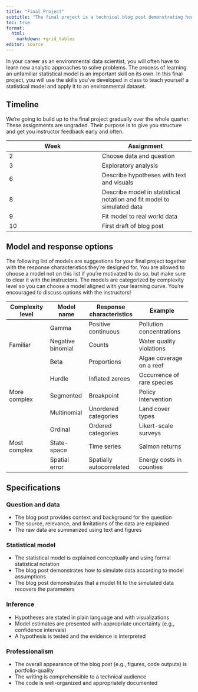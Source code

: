 ```yaml
---
title: "Final Project"
subtitle: "The final project is a technical blog post demonstrating how to use a statistical model to answer an environmental data science question"
toc: true
format:
  html:
    markdown: +grid_tables
editor: source
---
```


In your career as an environmental data scientist, you will often have to learn new analytic approaches to solve problems. The process of learning an unfamiliar statistical model is an important skill on its own. In this final project, you will use the skills you've developed in class to teach yourself a statistical model and apply it to an environmental dataset.

## Timeline

We're going to build up to the final project gradually over the whole quarter. These assignments are ungraded. Their purpose is to give you structure and get you instructor feedback early and often.

| Week | Assignment |
|----|----|
| 2 | Choose data and question |
| 3 | Exploratory analysis |
| 6 | Describe hypotheses with text and visuals |
| 8 | Describe model in statistical notation and fit model to simulated data |
| 9 | Fit model to real world data |
| 10 | First draft of blog post |

## Model and response options

The following list of models are suggestions for your final project together with the response characteristics they're designed for. You are allowed to choose a model not on this list if you're motivated to do so, but make sure to clear it with the instructors. The models are categorized by complexity level so you can choose a model aligned with your learning curve. You're encouraged to discuss options with the instructors!

+---------------------+-------------------+--------------------------+----------------------------+
| Complexity level    | Model name        | Response characteristics | Example                    |
+=====================+===================+==========================+============================+
|                     | Gamma             | Positive continuous      | Pollution concentrations   |
|                     +-------------------+--------------------------+----------------------------+
| Familiar            | Negative binomial | Counts                   | Water quality violations   |
|                     +-------------------+--------------------------+----------------------------+
|                     | Beta              | Proportions              | Algae coverage on a reef   |
+---------------------+-------------------+--------------------------+----------------------------+
|                     | Hurdle            | Inflated zeroes          | Occurrence of rare species |
|                     +-------------------+--------------------------+----------------------------+
| More complex        | Segmented         | Breakpoint               | Policy intervention        |
|                     +-------------------+--------------------------+----------------------------+
|                     | Multinomial       | Unordered categories     | Land cover types           |
+---------------------+-------------------+--------------------------+----------------------------+
|                     | Ordinal           | Ordered categories       | Likert-scale surveys       |
|                     +-------------------+--------------------------+----------------------------+
| Most complex        | State-space       | Time series              | Salmon returns             |
|                     +-------------------+--------------------------+----------------------------+
|                     | Spatial error     | Spatially autocorrelated | Energy costs in counties   |
+---------------------+-------------------+--------------------------+----------------------------+

## Specifications

### Question and data

* The blog post provides context and background for the question
* The source, relevance, and limitations of the data are explained
* The raw data are summarized using text and figures

### Statistical model

* The statistical model is explained conceptually and using formal statistical notation
* The blog post demonstrates how to simulate data according to model assumptions 
* The blog post demonstrates that a model fit to the simulated data recovers the parameters

### Inference

* Hypotheses are stated in plain language and with visualizations
* Model estimates are presented with appropriate uncertainty (e.g., confidence intervals)
* A hypothesis is tested and the evidence is interpreted

### Professionalism

* The overall appearance of the blog post (e.g., figures, code outputs) is portfolio-quality
* The writing is comprehensible to a technical audience
* The code is well-organized and appropriately documented

